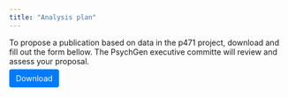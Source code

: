 ```yaml
---
title: "Analysis plan"
---
```


To propose a publication based on data in the p471 project, download and fill out the form bellow. The PsychGen executive committe will review and assess your proposal. 

::: {style="text-align: left;"}
<p><a href="analysis_plan/Analysis_plan_PsychGen_Template_v5.docx" download style="text-decoration: none; color: white; background-color: #007bff; padding: 8px 12px; border-radius: 4px;">Download</a></p>
:::

